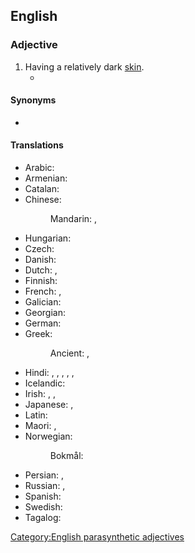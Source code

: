 ==English==

===Adjective===
{{en-adj|head=[[dark]]-[[skinned]]}}

# Having a relatively dark [[skin]].
#* {{quote-book|1=en|year=1887|author=H. Rider Haggard|authorlink=H. Rider Haggard|title=She: A History of Adventure|url=http://www.gutenberg.org/files/3155/3155-0.txt|passage="They are only fit for muck, they are; and they smell bad enough for it already." Job, it will be perceived, was no admirer of the manners and customs of our '''dark-skinned''' brothers.}}

====Synonyms====
* {{l|en|swarthy}}

====Translations====
{{trans-top|having dark skin}}
* Arabic: {{t|ar|أسمر|tr=ʾasmar}}
* Armenian: {{t+|hy|թուխ}}
* Catalan: {{t+|ca|bru}}
* Chinese:
*: Mandarin: {{t|cmn|[[暗色]][[皮膚]][[的]]}}, {{t|cmn|[[暗色]][[皮肤]][[的]]|tr=ànsè pífū de}}
* Hungarian: {{t+|hu|napbarnított}}
* Czech: {{t+|cs|snědý}}
* Danish: {{t|da|mørklødet}}
* Dutch: {{t|nl|donkerhuidig}}, {{t+|nl|donker}}
* Finnish: {{t+|fi|tummaihoinen}}
* French: {{t+|fr|basané}}, {{t+|fr|bronzé}}
* Galician: {{t|gl|moreno}}
* Georgian: {{t|ka|მუქი}}
* German: {{t+|de|dunkelhäutig}}
* Greek:
*: Ancient: {{t|grc|ὀρφνός}}, {{t|grc|περκνός}}
{{trans-mid}}
* Hindi: {{t|hi|हब्शी}}, {{t+|hi|हबशी}}, {{t+|hi|हबसी}}, {{t+|hi|काला}}, {{t+|hi|सियाह}}, {{t+|hi|कृष्ण}}
* Icelandic: {{t|is|hörundsdökkur}}
* Irish: {{t|ga|coirtithe}}, {{t|ga|dubh sa chraiceann}}, {{t|ga|dorcha sa chraiceann}}
* Japanese: {{t|ja|浅黒い|tr=asaguroi}}, {{t|ja|色黒|alt=色黒な|tr=いろぐろな, iroguro-na}}
* Latin: {{t+|la|aquilus}}
* Maori: {{t|mi|kiri waitutu}}, {{t|mi|kirimangu}}
* Norwegian:
*: Bokmål: {{t|nb|mørkhudet}}
* Persian: {{t|fa|سیاه‌چرده|tr=siyâh-čorde|sc=fa-Arab}}, {{t+|fa|اسمر|tr=asmar|sc=fa-Arab}}
* Russian: {{t+|ru|темноко́жий}}, {{t+|ru|сму́глый}}
* Spanish: {{t+|es|moreno}}
* Swedish: {{t+|sv|mörkhyad}}
* Tagalog: {{t|tl|swarang iyong}}
{{trans-bottom}}

[[Category:English parasynthetic adjectives]]